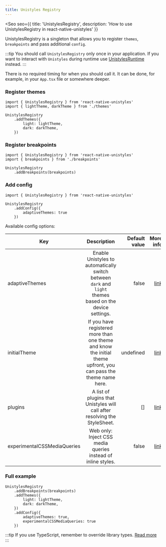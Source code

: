 ```yaml
---
title: Unistyles Registry
---
```



<Seo
    seo={{
        title: 'UnistylesRegistry',
        description: 'How to use UnistylesRegistry in react-native-unistyles'
    }}
>

<Badge label="All platforms" />
<Badge label="2.0.0" />

UnistylesRegistry is a singleton that allows you to register `themes`, `breakpoints` and pass additional `config`.

:::tip
You should call `UnistylesRegistry` only once in your application. If you want to interact with `Unistyles` during runtime use [UnistylesRuntime](/reference/unistyles-runtime/) instead.
:::

There is no required timing for when you should call it. It can be done, for example, in your `App.tsx` file or somewhere deeper.

### Register themes

```tsx
import { UnistylesRegistry } from 'react-native-unistyles'
import { lightTheme, darkTheme } from './themes'

UnistylesRegistry
    .addThemes({
        light: lightTheme,
        dark: darkTheme,
    })
```

### Register breakpoints

```tsx
import { UnistylesRegistry } from 'react-native-unistyles'
import { breakpoints } from './breakpoints'

UnistylesRegistry
    .addBreakpoints(breakpoints)
```

### Add config

```tsx
import { UnistylesRegistry } from 'react-native-unistyles'

UnistylesRegistry
    .addConfig({
        adaptiveThemes: true
    })
```

Available config options:

| Key   |      Description      |  Default value | More info |
|----------|:-------------:|------:|------:|
| adaptiveThemes | Enable Unistyles to automatically switch between `dark` and `light` themes based on the device settings. | false | [link](/reference/theming/#adaptive-themes) |
| initialTheme | If you have registered more than one theme and know the initial theme upfront, you can pass the theme name here. | undefined | [link](/reference/theming/#select-theme) |
| plugins | A list of plugins that Unistyles will call after resolving the StyleSheet. |   [] | [link](/reference/plugins/) |
| experimentalCSSMediaQueries |  Web only: Inject CSS media queries instead of inline styles. |   false | [link](/reference/web-support/) |

### Full example


```tsx
UnistylesRegistry
    .addBreakpoints(breakpoints)
    .addThemes({
        light: lightTheme,
        dark: darkTheme,
    })
    .addConfig({
        adaptiveThemes: true,
        experimentalCSSMediaQueries: true
    })
```

:::tip
If you use TypeScript, remember to override library types. [Read more](/start/setup/#33-configure-typescript)
:::

</Seo>
